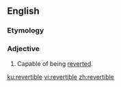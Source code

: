 ==English==

===Etymology===
{{suffix|en|revert|ible}}

===Adjective===
{{en-adj|-}}

# Capable of being [[revert]]ed.

[[ku:revertible]]
[[vi:revertible]]
[[zh:revertible]]